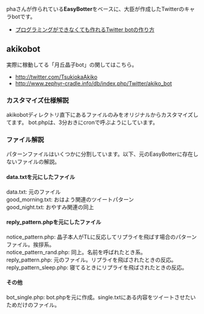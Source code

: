 ﻿phaさんが作られている'''EasyBotter'''をベースに、大臣が作成したTwitterのキャラbotです。
* [http://pha22.net/twitterbot/ プログラミングができなくても作れるTwitter botの作り方]

== akikobot ==
実際に稼動してる「月丘晶子bot」の関してはこちら。
* http://twitter.com/TsukiokaAkiko
* http://www.zephyr-cradle.info/db/index.php/Twitter/akiko_bot

=== カスタマイズ仕様解説 ===
akikobotディレクトリ直下にあるファイルのみをオリジナルからカスタマイズしてます。
bot.phpは、3分おきにcronで呼ぶようにしています。

=== ファイル解説 ===
パターンファイルはいくつかに分割しています。以下、元のEasyBotterに存在しないファイルの解説。

==== data.txtを元にしたファイル ====
; data.txt: 元のファイル
; good_morning.txt: おはよう関連のツイートパターン
; good_night.txt: おやすみ関連の同上

==== reply_pattern.phpを元にしたファイル ====
; notice_pattern.php: 晶子本人がTLに反応してリプライを飛ばす場合のパターンファイル。挨拶系。
; notice_pattern_rand.php: 同上。名前を呼ばれたとき系。
; reply_pattern.php: 元のファイル。リプライを飛ばされたときの反応。
; reply_pattern_sleep.php: 寝てるときにリプライを飛ばされたときの反応。

==== その他 ====
; bot_single.php: bot.phpを元に作成。single.txtにある内容をツイートさせたいためだけのファイル。
